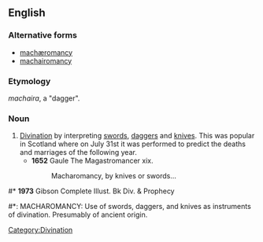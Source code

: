 ==English==

===Alternative forms===
* [[machæromancy]]
* [[machairomancy]]

===Etymology===
{{etyl|grc}} ''machaira'', a "dagger".

===Noun===
{{en-noun|-}}

# [[divination|Divination]] by interpreting [[sword]]s, [[dagger]]s and [[knife|knives]]. This was popular in Scotland where on July 31st it was performed to predict the deaths and marriages of the following year.
#* '''1652''' Gaule The Magastromancer xix.
#*: Macharomancy, by knives or swords...

#* '''1973''' Gibson Complete Illust. Bk Div. & Prophecy
#*: MACHAROMANCY: Use of swords, daggers, and knives as instruments of divination. Presumably of ancient origin.

[[Category:Divination]]